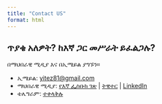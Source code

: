 ```yaml
---
title: "Contact US"
format: html
---
```


## ጥያቄ አለዎት? ከእኛ ጋር መሥራት ይፈልጋሉ?
በማህበራዊ ሚዲያ እና በኢሜይል ያግኙን።

- ኢሜይል: [yitez81@gmail.com](mailto:yitez81@gmail.com)
- ማህበራዊ ሚዲያ: [የእኛ ፌስቡክ ገጽ](#) | [ትዊተር](#) | [LinkedIn](#)
- ቴሌግራም: [ተቀላቅሉ](#)


